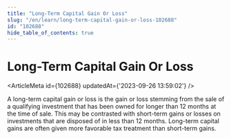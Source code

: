 ```yaml
---
title: "Long-Term Capital Gain Or Loss"
slug: "/en/learn/long-term-capital-gain-or-loss-102688"
id: "102688"
hide_table_of_contents: true
---
```



# Long-Term Capital Gain Or Loss

<ArticleMeta id={102688} updatedAt={'2023-09-26 13:59:02'} />
<div className='border-solid border-b border-t-0 my-4 border-[var(--ifm-color-gray-300)]' />

A long-term capital gain or loss is the gain or loss stemming from the sale of a qualifying investment that has been owned for longer than 12 months at the time of sale. This may be contrasted with short-term gains or losses on investments that are disposed of in less than 12 months. Long-term capital gains are often given more favorable tax treatment than short-term gains.
